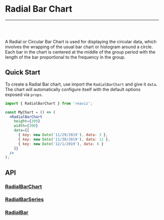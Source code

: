 
<Meta title="Docs/Chart Types/Radial Bar Chart" />

# Radial Bar Chart

---
<br />
<div className="doc-story">
  <Canvas sourceState="shown" of={RadialBarChartStory.Simple} />
</div>
<br />

A Radial or Circular Bar Chart is used for displaying the circular data, which involves the
wrapping of the usual bar chart or histogram around a circle. Each bar in the chart is centered at
the middle of the group period with the length of the bar proportional to the frequency in the group.

## Quick Start
To create a Radial Bar chart, use import the `RadialBarChart` and give it `data`. The chart
will automatically configure itself with the default options exposed via `props`.

```jsx
import { RadialBarChart } from 'reaviz';

const MyChart = () => (
  <RadialBarChart
    height={300}
    width={300}
    data={[
      { key: new Date('11/29/2019'), data: 3 },
      { key: new Date('11/30/2019'), data: 11 },
      { key: new Date('12/1/2019'), data: 6 }
    ]}
  />
);
```

## API
### [RadialBarChart](https://github.com/reaviz/reaviz/blob/master/src/RadialAreaChart/RadialAreaChart.tsx)
<ArgTypes of={RadialBarChart} />

### [RadialBarSeries](https://github.com/reaviz/reaviz/blob/master/src/RadialAreaChart/RadialBarSeries/RadialBarSeries.tsx)
<ArgTypes of={RadialBarSeries} />

### [RadialBar](https://github.com/reaviz/reaviz/blob/master/src/RadialAreaChart/RadialBarSeries/RadialBar.tsx)
<ArgTypes of={RadialBar} />

